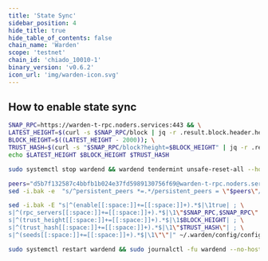 ```yaml
---
title: 'State Sync'
sidebar_position: 4
hide_title: true
hide_table_of_contents: false
chain_name: 'Warden'
scope: 'testnet'
chain_id: 'chiado_10010-1'
binary_version: 'v0.6.2'
icon_url: 'img/warden-icon.svg'
---
```



<PageTitle
  iconUrl="img/warden-icon.svg"
  title="Warden State Sync"
  chainId="chiado_10010-1"
  version="v0.6.2"
/>

## How to enable state sync

```bash
SNAP_RPC=https://warden-t-rpc.noders.services:443 && \
LATEST_HEIGHT=$(curl -s $SNAP_RPC/block | jq -r .result.block.header.height); \
BLOCK_HEIGHT=$((LATEST_HEIGHT - 2000)); \
TRUST_HASH=$(curl -s "$SNAP_RPC/block?height=$BLOCK_HEIGHT" | jq -r .result.block_id.hash) && \
echo $LATEST_HEIGHT $BLOCK_HEIGHT $TRUST_HASH
```

```bash
sudo systemctl stop wardend && wardend tendermint unsafe-reset-all --home ~/.warden --keep-addr-book
```

```bash
peers="d5b7f132587c4bbfb1b024e37fd5989130756f69@warden-t-rpc.noders.services:27356"
sed -i.bak -e  "s/^persistent_peers *=.*/persistent_peers = \"$peers\"/" ~/.warden/config/config.toml
```

```bash
sed -i.bak -E "s|^(enable[[:space:]]+=[[:space:]]+).*$|\1true| ; \
s|^(rpc_servers[[:space:]]+=[[:space:]]+).*$|\1\"$SNAP_RPC,$SNAP_RPC\"| ; \
s|^(trust_height[[:space:]]+=[[:space:]]+).*$|\1$BLOCK_HEIGHT| ; \
s|^(trust_hash[[:space:]]+=[[:space:]]+).*$|\1\"$TRUST_HASH\"| ; \
s|^(seeds[[:space:]]+=[[:space:]]+).*$|\1\"\"|" ~/.warden/config/config.toml
```

```bash
sudo systemctl restart wardend && sudo journalctl -fu wardend --no-hostname -o cat
```
